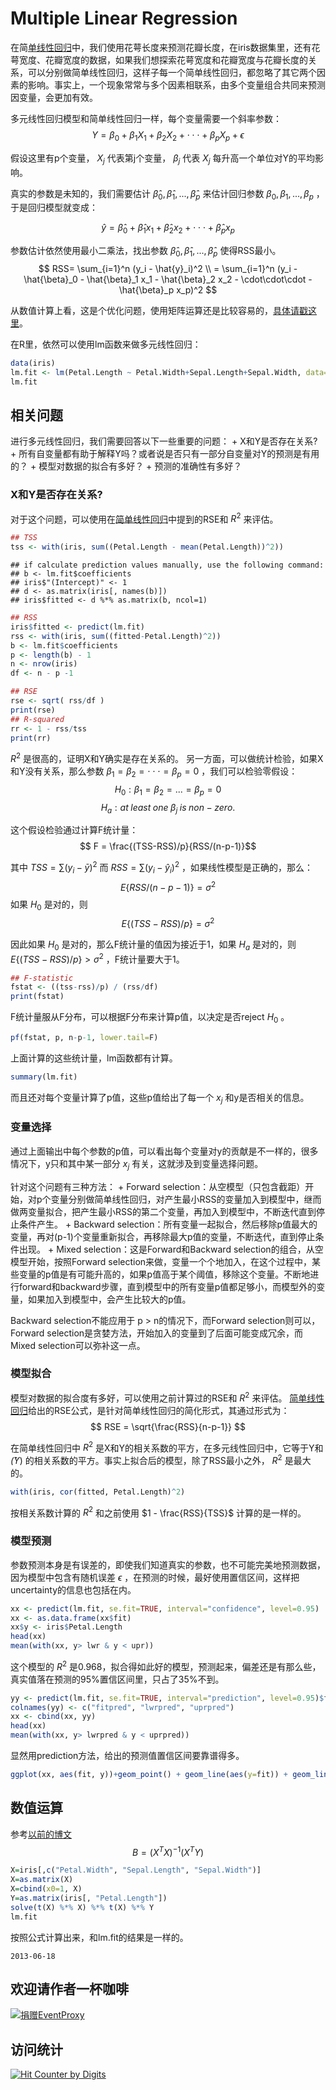 # Multiple Linear Regression

在简[单线性回归](simple_linear_regression.html)中，我们使用花萼长度来预测花瓣长度，在iris数据集里，还有花萼宽度、花瓣宽度的数据，如果我们想探索花萼宽度和花瓣宽度与花瓣长度的关系，可以分别做简单线性回归，这样子每一个简单线性回归，都忽略了其它两个因素的影响。事实上，一个现象常常与多个因素相联系，由多个变量组合共同来预测因变量，会更加有效。

多元线性回归模型和简单线性回归一样，每个变量需要一个斜率参数：
$$ Y = \beta_0 + \beta_1 X_1 + \beta_2 X_2 + \cdot\cdot\cdot + \beta_p X_p + \epsilon $$

假设这里有p个变量， $X_j$ 代表第j个变量， $\beta_j$ 代表 $X_j$ 每升高一个单位对Y的平均影响。

真实的参数是未知的，我们需要估计 $\hat{\beta}_0,\hat{\beta}_1,...,\hat{\beta}_p$ 来估计回归参数 $\beta_0,\beta_1,...,\beta_p$ ，于是回归模型就变成：

$$ \hat{y} = \hat{\beta}_0 + \hat{\beta}_1 x_1 + \hat{\beta}_2 x_2 + \cdot\cdot\cdot + \hat{\beta}_p x_p$$

参数估计依然使用最小二乘法，找出参数 $\hat{\beta}_0,\hat{\beta}_1,...,\hat{\beta}_p$ 使得RSS最小。
$$ RSS= \sum_{i=1}^n (y_i - \hat{y}_i)^2 \\
= \sum_{i=1}^n (y_i - \hat{\beta}_0 - \hat{\beta}_1 x_1 - \hat{\beta}_2 x_2 - \cdot\cdot\cdot - \hat{\beta}_p x_p)^2 $$

从数值计算上看，这是个优化问题，使用矩阵运算还是比较容易的，[具体请戳这里](http://ygc.name/2011/03/29/machine-learning-ex3-multivariate-linear-regression/)。

在R里，依然可以使用lm函数来做多元线性回归：
```r
data(iris)
lm.fit <- lm(Petal.Length ~ Petal.Width+Sepal.Length+Sepal.Width, data=iris)
lm.fit
```

## 相关问题
进行多元线性回归，我们需要回答以下一些重要的问题：
+ X和Y是否存在关系?
+ 所有自变量都有助于解释Y吗？或者说是否只有一部分自变量对Y的预测是有用的？
+ 模型对数据的拟合有多好？
+ 预测的准确性有多好？

### X和Y是否存在关系?
对于这个问题，可以使用在[简单线性回归](simple_linear_regression.html)中提到的RSE和 $R^2$ 来评估。
```r
## TSS
tss <- with(iris, sum((Petal.Length - mean(Petal.Length))^2))
```
```
## if calculate prediction values manually, use the following command:
## b <- lm.fit$coefficients
## iris$"(Intercept)" <- 1
## d <- as.matrix(iris[, names(b)])
## iris$fitted <- d %*% as.matrix(b, ncol=1)
```
```r
## RSS
iris$fitted <- predict(lm.fit)
rss <- with(iris, sum((fitted-Petal.Length)^2))
b <- lm.fit$coefficients
p <- length(b) - 1
n <- nrow(iris)
df <- n - p -1

## RSE
rse <- sqrt( rss/df )
print(rse)
## R-squared
rr <- 1 - rss/tss
print(rr)
```
 $R^2$ 是很高的，证明X和Y确实是存在关系的。
另一方面，可以做统计检验，如果X和Y没有关系，那么参数 $\beta_1 = \beta_2 = \cdot\cdot\cdot = \beta_p = 0$ ，我们可以检验零假设：
$$ H_{0}: \beta_1 = \beta_2 =... = \beta_p = 0$$
$$H_{a}: at\; least\; one\; \beta_j\; is\; non-zero.$$

这个假设检验通过计算F统计量：
$$ F = \frac{(TSS-RSS)/p}{RSS/(n-p-1)}$$

其中 $TSS=\sum(y_i - \bar{y})^2$ 而 $RSS=\sum(y_i - \hat{y}_i)^2$ ，如果线性模型是正确的，那么：
$$E\{RSS/(n-p-1)\} = \sigma^2$$
如果 $H_0$ 是对的，则
$$E\{(TSS - RSS)/p\} = \sigma^2$$

因此如果 $H_0$ 是对的，那么F统计量的值因为接近于1，如果 $H_a$ 是对的，则 $E\{(TSS - RSS)/p\} > \sigma^2$ ，F统计量要大于1。

```r
## F-statistic
fstat <- ((tss-rss)/p) / (rss/df)
print(fstat)
```
F统计量服从F分布，可以根据F分布来计算p值，以决定是否reject  $H_0$ 。
```r
pf(fstat, p, n-p-1, lower.tail=F)
```

上面计算的这些统计量，lm函数都有计算。
```r
summary(lm.fit)
```
而且还对每个变量计算了p值，这些p值给出了每一个 $x_j$ 和y是否相关的信息。


### 变量选择
通过上面输出中每个参数的p值，可以看出每个变量对y的贡献是不一样的，很多情况下，y只和其中某一部分 $x_j$ 有关，这就涉及到变量选择问题。

针对这个问题有三种方法：
+ Forward selection：从空模型（只包含截距）开始，对p个变量分别做简单线性回归，对产生最小RSS的变量加入到模型中，继而做两变量拟合，把产生最小RSS的第二个变量，再加入到模型中，不断迭代直到停止条件产生。
+ Backward selection：所有变量一起拟合，然后移除p值最大的变量，再对(p-1)个变量重新拟合，再移除最大p值的变量，不断迭代，直到停止条件出现。
+ Mixed selection：这是Forward和Backward selection的组合，从空模型开始，按照Forward selection来做，变量一个个地加入，在这个过程中，某些变量的p值是有可能升高的，如果p值高于某个阈值，移除这个变量。不断地进行forward和backward步骤，直到模型中的所有变量p值都足够小，而模型外的变量，如果加入到模型中，会产生比较大的p值。

Backward selection不能应用于 p > n的情况下，而Forward selection则可以，Forward selection是贪婪方法，开始加入的变量到了后面可能变成冗余，而Mixed selection可以弥补这一点。

### 模型拟合
模型对数据的拟合度有多好，可以使用之前计算过的RSE和 $R^2$ 来评估。
[简单线性回归](simple_linear_regression.html)给出的RSE公式，是针对简单线性回归的简化形式，其通过形式为：
$$ RSE = \sqrt{\frac{RSS}{n-p-1}} $$

在简单线性回归中 $R^2$ 是X和Y的相关系数的平方，在多元线性回归中，它等于Y和 $\hat(Y)$ 的相关系数的平方。事实上拟合后的模型，除了RSS最小之外， $R^2$ 是最大的。
```r
with(iris, cor(fitted, Petal.Length)^2)
```
按相关系数计算的 $R^2$ 和之前使用 $1 - \frac{RSS}{TSS}$ 计算的是一样的。

### 模型预测
参数预测本身是有误差的，即使我们知道真实的参数，也不可能完美地预测数据，因为模型中包含有随机误差 $\epsilon$ ，在预测的时候，最好使用置信区间，这样把uncertainty的信息也包括在内。

```r
xx <- predict(lm.fit, se.fit=TRUE, interval="confidence", level=0.95)
xx <- as.data.frame(xx$fit)
xx$y <- iris$Petal.Length
head(xx)
mean(with(xx, y> lwr & y < upr))
```
这个模型的 $R^2$ 是0.968，拟合得如此好的模型，预测起来，偏差还是有那么些，真实值落在预测的95%置信区间里，只占了35%不到。
```r
yy <- predict(lm.fit, se.fit=TRUE, interval="prediction", level=0.95)$fit
colnames(yy) <- c("fitpred", "lwrpred", "uprpred")
xx <- cbind(xx, yy)
head(xx)
mean(with(xx, y> lwrpred & y < uprpred))
```
显然用prediction方法，给出的预测值置信区间要靠谱得多。
```r
ggplot(xx, aes(fit, y))+geom_point() + geom_line(aes(y=fit)) + geom_line(aes(y=lwr), color="red") +  geom_line(aes(y=upr), color="red") +  geom_line(aes(y=lwrpred), color="blue") +  geom_line(aes(y=uprpred), color="blue")
```

## 数值运算
参考[以前的博文](http://ygc.name/2011/03/29/machine-learning-ex3-multivariate-linear-regression/)
$$ B = (X^TX)^{-1}(X^TY)$$

```r
X=iris[,c("Petal.Width", "Sepal.Length", "Sepal.Width")]
X=as.matrix(X)
X=cbind(x0=1, X)
Y=as.matrix(iris[, "Petal.Length"])
solve(t(X) %*% X) %*% t(X) %*% Y
lm.fit
```
按照公式计算出来，和lm.fit的结果是一样的。



```
2013-06-18
```

## 欢迎请作者一杯咖啡
<p><a href="https://me.alipay.com/gcyu"><img src="https://img.alipay.com/sys/personalprod/style/mc/btn-index.png" alt="捐赠EventProxy"></a></p>

## 访问统计
  <a href="http://www.digits.com" target="_blank">
    <img src="http://counter.digits.com/?counter={1bb4e1b1-f35f-dd34-31dc-5a118f10bdb1}&template=simplehits&foreground=0B77CF&background=FFFFFF" 
     alt="Hit Counter by Digits" border="0"  />
  </a>

